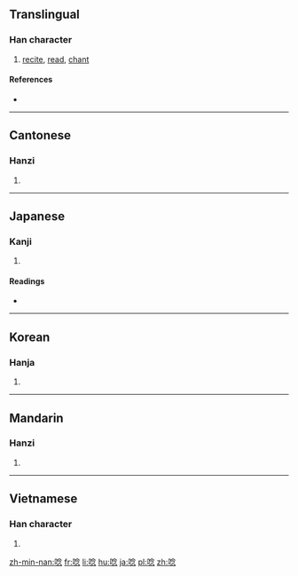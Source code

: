 ==Translingual==

===Han character===
{{Han char|rn=30|rad=口|as=08|sn=11|four=6803<sub>2</sub>|canj=口人戈心 (ROIP)|ids=⿰[[口]][[念]]}}

# [[recite]], [[read]], [[chant]]

====References====
* {{Han ref|kx=0194.020|dkj=03773|dj=0414.090|hdz=10644.010|uh=5538|ud=21816|bh=B0E1|bd=45281}}

----

==Cantonese==

===Hanzi===
{{yue-hanzi|jyut=[[nim6]]|y=nim6}}

# {{defn|lang=yue|sort=口08}}

----

==Japanese==

===Kanji===
{{ja-kanji|grade=|rs=口08}}

# {{defn|lang=ja|sort=口08}}

====Readings====
* {{ja-readings|on=[[てん]] (ten)|kun=[[うなる]] (unaru), [[うなり]] (unari)}}

----

==Korean==

===Hanja===
{{ko-hanja|hangeul=[[점]], [[전]]|rv=jeom, jeon|mr=chŏm, chŏn}}

# {{defn|lang=ko|sort=口08}}

----

==Mandarin==

===Hanzi===
{{cmn-hanzi|pin=[[niàn]] ([[nian4]])|wg=nien<sup>4</sup>}}

# {{defn|lang=cmn|sort=口08}}

----

==Vietnamese==

===Han character===
{{vi-hantu|[[nếm]], [[điếm]], [[điệm]], [[niệm]]|rs=口08}}

# {{defn|vi}}

[[zh-min-nan:唸]]
[[fr:唸]]
[[li:唸]]
[[hu:唸]]
[[ja:唸]]
[[pl:唸]]
[[zh:唸]]